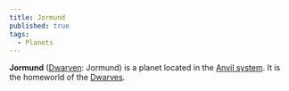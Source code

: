 ```yaml
---
title: Jormund
published: true
tags:
  - Planets
---
```


**Jormund** ([Dwarven](/compendium/Dwarven): <span className="text-xs font-dwarven lowercase">Jormund</span>) is a planet located in the [Anvil system](/compendium/Anvil). It is the homeworld of the [Dwarves](/compendium/Dwarf).
